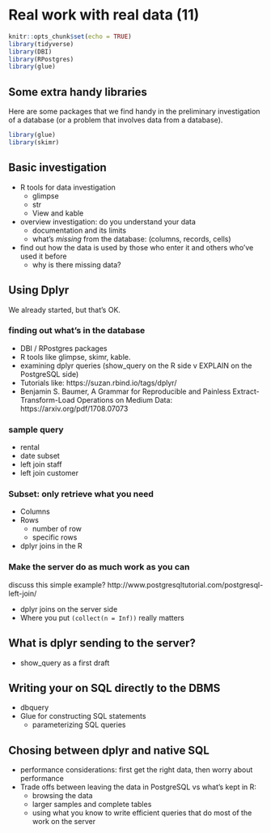# Real work with real data (11)

```r
knitr::opts_chunk$set(echo = TRUE)
library(tidyverse)
library(DBI)
library(RPostgres)
library(glue)
```
## Some extra handy libraries

Here are some packages that we find handy in the preliminary investigation of a database (or a problem that involves data from a database).
```r
library(glue)
library(skimr)
```

## Basic investigation

* R tools for data investigation
  + glimpse
  + str
  + View and kable

* overview investigation: do you understand your data
  + documentation and its limits
  + what's *missing* from the database: (columns, records, cells)

* find out how the data is used by those who enter it and others who've used it before
  + why is there missing data?

## Using Dplyr

We already started, but that's OK.

### finding out what's in the database

* DBI / RPostgres packages
* R tools like glimpse, skimr, kable.
* examining dplyr queries (show_query on the R side v EXPLAIN on the PostgreSQL side)
* Tutorials like: https://suzan.rbind.io/tags/dplyr/ 
* Benjamin S. Baumer, A Grammar for Reproducible and Painless Extract-Transform-Load Operations on Medium Data: https://arxiv.org/pdf/1708.07073 

### sample query

* rental 
* date subset
* left join staff
* left join customer

### Subset: only retrieve what you need

* Columns
* Rows
  + number of row
  + specific rows
* dplyr joins in the R

### Make the server do as much work as you can

discuss this simple example? http://www.postgresqltutorial.com/postgresql-left-join/ 

* dplyr joins on the server side
* Where you put `(collect(n = Inf))` really matters

## What is dplyr sending to the server?

* show_query as a first draft

## Writing your on SQL directly to the DBMS

* dbquery
* Glue for constructing SQL statements
  + parameterizing SQL queries

## Chosing between dplyr and native SQL

* performance considerations: first get the right data, then worry about performance
* Trade offs between leaving the data in PostgreSQL vs what's kept in R: 
  + browsing the data
  + larger samples and complete tables
  + using what you know to write efficient queries that do most of the work on the server
